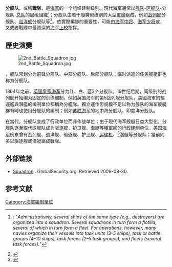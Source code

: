 '''分舰队'''，或稱'''戰隊'''，是[[海军|海军]]的一个组织建制级别。現代海军通常以[[舰队|舰队]]-[[区舰队|区舰队]]-分舰队-[[海軍總隊|总队]]的层级組織<ref>{{cite encyclopedia| title=military unit| encyclopedia=Encyclopædia Britannica| url=http://www.britannica.com/EBchecked/topic/1346160/military-unit| access-date=2014-10-30| archive-date=2014-10-30| archive-url=https://web.archive.org/web/20141030141611/http://www.britannica.com/EBchecked/topic/1346160/military-unit| dead-url=yes}}: "''Administratively, several ships of the same type (e.g., destroyers) are organized into a squadron. Several squadrons in turn form a flotilla, several of which in turn form a fleet. For operations, however, many navies organize their vessels into task units (3–5 ships), task or battle groups (4–10 ships), task forces (2–5 task groups), and fleets (several task forces).''"</ref>；分舰队由若干艘类似级别的大型[[軍艦|軍艦]]组成，例如[[战列舰|战列舰]]分舰队、[[巡洋舰|巡洋舰]]分舰队等<ref>{{Cite web |url=http://www.thefreedictionary.com/naval+division |title=Free Dictionary的词条 |accessdate=2014-10-30 |archive-date=2020-08-15 |archive-url=https://web.archive.org/web/20200815034206/https://www.thefreedictionary.com/naval+division |dead-url=no }}</ref>。依實際編隊的重要性，可能由[[海军中将|海军中将]]、[[少将|海军少将]]或{{link-en|海军准将|Commodore (rank)}}，又或者戰隊中最資深的[[海军上校|海军上校]]指挥。

==歷史演變==
[[Image:2nd_Battle_Squadron.jpg|right]]

{{tsl|en|Age of Sail|风帆时代}}，舰队常划分为前锋分舰队、中部分舰队、后部分舰队；临时派遣的任务舰艇群也称为分舰队。 

1864年之前，[[英国皇家海军|英国皇家海军]]分为红、白、蓝3个分舰队。19世纪后期，同级别的战列舰开始编为固定的训练编制，例如英国海军的第5战列舰分舰队。美國海軍的驅逐艦與潛艦的编制單位都稱為分艦隊。獨立運作但规模不足以称为舰队的海军舰艇群有時也使用分舰队的編制；例如[[苏联海军|苏联海军]]的地中海分舰队、印度洋分舰队。

在當代，分舰队变成了行政单位而非作战单位；由于現代海军舰艇日益大型化，分舰队逐漸取代区舰队成为[[驱逐舰|驱逐舰]]、[[护卫舰|护卫舰]]、[[潜艇|潜艇]]等種軍艦的行政建制单位。[[美国海军|美国海军]]例來曾有战列舰、巡洋舰、驱逐舰、护卫舰、[[运输机|运输机]]、<ref>{{Cite web |url=https://www.history.navy.mil/research/library/online-reading-room/title-list-alphabetically/u/us-navy-abbreviations-of-ww2.html |title=OPNAV 29-P1000 |access-date=2021-08-06 |archive-date=2021-05-13 |archive-url=https://web.archive.org/web/20210513232050/https://www.history.navy.mil/research/library/online-reading-room/title-list-alphabetically/u/us-navy-abbreviations-of-ww2.html |dead-url=no }}</ref>潜艇等分舰队；當前則多以驱逐舰或潜艇組成戰隊。

==外部链接==
*[http://www.globalsecurity.org/military/agency/navy/squadron.htm Squadron] {{Wayback|url=http://www.globalsecurity.org/military/agency/navy/squadron.htm |date=20191006215627 }}. GlobalSecurity.org. Retrieved 2009-08-30.

==参考文献==
{{Wiktionary|squadron}}
<references/>
{{海军建制单位}}
[[Category:海軍編制單位|Category:海軍編制單位]]